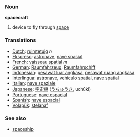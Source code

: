 === Noun ===

'''spacecraft'''

# device to fly through [[space]]

=== Translations ===
*[[Dutch]]: [[ruimtetuig]] ''n''
*[[Ekspreso]]: [[astronave]], [[nave spasial]]
*[[French]]: [[vaisseau spatial]] ''m''
*[[German]]: [[Raumfahrzeug]], [[Raumfahrschiff]] 
*[[Indonesian]]: [[pesawat luar angkasa]], [[pesawat ruang angkasa]]
*[[Interlingua]]: [[astronave]], [[vehiculo spatial]], [[nave spatial]] 
*[[Italian]]: [[nave spaziale]] 
*[[Japanese]]: [[宇宙機]] ([[うちゅうき]], uchūki)
*[[Portuguese]]: [[nave espacial]] 
*[[Spanish]]: [[nave espacial]]
*[[Volapük]]: [[stelanaf]]

=== See also ===
*[[spaceship]]